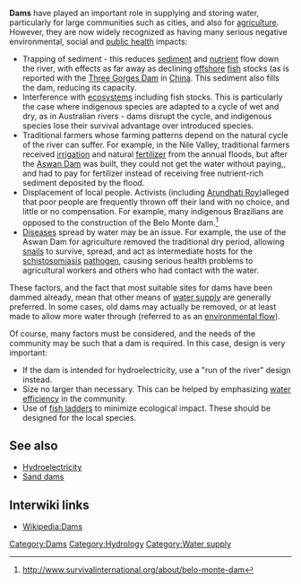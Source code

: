 {{topic header| default.png |Dams}}

'''Dams''' have played an important role in supplying and storing water, particularly for large communities such as cities, and also for [[agriculture]]. However, they are now widely recognized as having many serious negative environmental, social and [[public health]] impacts:
*Trapping of sediment - this reduces [[sediment]] and [[nutrient]] flow down the river, with effects as far away as declining [[marine|offshore]] [[fish]] stocks (as is reported with the [[Three Gorges Dam]]{{w|Three Gorges Dam}} in [[China]]. This sediment also fills the dam, reducing its capacity. 
*Interference with [[ecosystem]]s including fish stocks. This is particularly the case where indigenous species are adapted to a cycle of wet and dry, as in Australian rivers - dams disrupt the cycle, and indigenous species lose their survival advantage over introduced species.
*Traditional farmers whose farming patterns depend on the natural cycle of the river can suffer. For example, in the Nile Valley, traditional farmers received [[irrigation]] and natural [[fertilizer]] from the annual floods, but after the [[Aswan Dam]]{{w|Aswan Dam}} was built, they could not get the water without paying,{{fact}}, and had to pay for fertilizer instead of receiving free nutrient-rich sediment deposited by the flood. 
*Displacement of local people. Activists (including [[Arundhati Roy]]{{w|Arundhati Roy}}{{fact}})alleged that poor people are frequently thrown off their land with no choice, and little or no compensation. For example, many indigenous Brazilians are opposed to the construction of the Belo Monte dam.<ref>http://www.survivalinternational.org/about/belo-monte-dam</ref>
*[[Disease]]s spread by water may be an issue. For example, the use of the Aswan Dam for agriculture removed the traditional dry period, allowing [[snail]]s to survive, spread, and act as intermediate hosts{{fact}} for the [[schistosomiasis]]{{w|schistosomiasis}} [[pathogen]], causing serious health problems to agricultural workers and others who had contact with the water.

These factors, and the fact that most suitable sites for dams have been dammed already, mean that other means of [[water supply]] are generally preferred. In some cases, old dams may actually be removed, or at least made to allow more water through (referred to as an [[environmental flow]]{{w|environmental flow}}).

Of course, many factors must be considered, and the needs of the community may be such that a dam is required. In this case, design is very important: 
* If the dam is intended for hydroelectricity, use a "run of the river" design instead. 
* Size no larger than necessary. This can be helped by emphasizing [[water efficiency]] in the community. 
* Use of [[fish ladder]]s{{w|fish ladder}} to minimize ecological impact. These should be designed for the local species.

== See also ==

* [[Hydroelectricity]]
* [[Sand dams]]

== Interwiki links ==

* [[Wikipedia:Dams]]

[[Category:Dams]]
[[Category:Hydrology]]
[[Category:Water supply]]